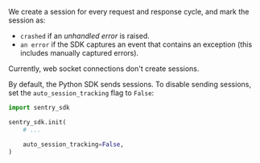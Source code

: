 We create a session for every request and response cycle, and mark the session as:

- `crashed` if an _unhandled error_ is raised.
- `an error` if the SDK captures an event that contains an exception (this includes manually captured errors).

Currently, web socket connections don't create sessions.

By default, the Python SDK sends sessions. To disable sending sessions, set the `auto_session_tracking` flag to `False`:

```python
import sentry_sdk

sentry_sdk.init(
    # ...

    auto_session_tracking=False,
)
```
